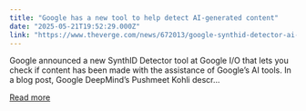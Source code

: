 ```yaml
---
title: "Google has a new tool to help detect AI-generated content"
date: "2025-05-21T19:52:29.000Z"
link: "https://www.theverge.com/news/672013/google-synthid-detector-ai-generated-content-watermark-i-o-2025"
---
```


Google announced a new SynthID Detector tool at Google I/O that lets you check if content has been made with the assistance of Google’s AI tools.
In a blog post, Google DeepMind’s Pushmeet Kohli descr...

[Read more](https://www.theverge.com/news/672013/google-synthid-detector-ai-generated-content-watermark-i-o-2025)
